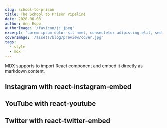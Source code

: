 ```yaml
---
slug: school-to-prison
title: The School to Prison Pipeline
date: 2020-06-08
author: Ann Espo
authorImage: '/favicon/jj.jpeg'
excerpt: 'Lorem ipsum dolor sit amet, consectetur adipiscing elit, sed do eiusmod tempor incididunt ut labore et dolore magna aliqua. Praesent elementum facilisis leo vel fringilla est ullamcorper eget. At imperdiet dui accumsan sit amet nulla facilities morbi tempus.'
coverImage: '/assets/blog/preview/cover.jpg'
tags:
  - style
  - mdx
---
```


MDX supports to import React component and embed it directly as markdown content.

## Instagram with react-instagram-embed

<p>
  <InstagramEmbed
    url="https://instagr.am/p/Zw9o4/"
    maxWidth={320}
    hideCaption={true}
  />
</p>

## YouTube with react-youtube

<p>
  <YouTube videoId={'2g811Eo7K8U'} containerClassName={'youtube-container'} />
</p>

## Twitter with react-twitter-embed

<p>
  <TwitterTweetEmbed tweetId={'933354946111705097'} />
</p>
